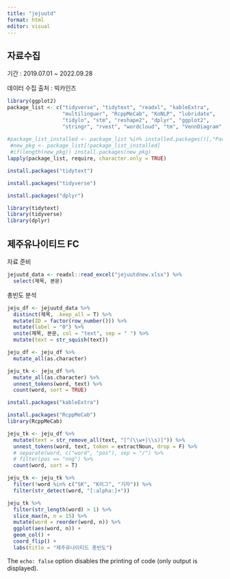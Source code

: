 ```yaml
---
title: "jejuutd"
format: html
editor: visual
---
```


## 자료수집

기간 : 2019.07.01 \~ 2022.09.28

데이터 수집 출처 : 빅카인즈

```r
library(ggplot2)
package_list <- c("tidyverse", "tidytext", "readxl", "kableExtra", 
                  "multilinguer", "RcppMeCab", "KoNLP", "lubridate", 
                  "tidylo", "stm", "reshape2", "dplyr", "ggplot2", 
                  "stringr", "rvest", "wordcloud", "tm", "VennDiagram", "gt")
 
#package_list_installed <- package_list %in% installed.packages()[,"Package"]
 #new_pkg <- package_list[!package_list_installed]
 #if(length(new_pkg)) install.packages(new_pkg)
lapply(package_list, require, character.only = TRUE)
```

```r
install.packages("tidytext")
```

```r
install.packages("tidyverse")
```

```r
install.packages("dplyr")
```

```r
library(tidytext)
library(tidyverse)
library(dplyr)
```

## 제주유나이티드 FC

자료 준비

```r
jejuutd_data <- readxl::read_excel("jejuutdnew.xlsx") %>% 
  select(제목, 본문)
```

총빈도 분석

```r
jeju_df <- jejuutd_data %>% 
  distinct(제목, .keep_all = T) %>% 
  mutate(ID = factor(row_number())) %>% 
  mutate(label = "0") %>%
  unite(제목, 본문, col = "text", sep = " ") %>% 
  mutate(text = str_squish(text))

jeju_df <- jeju_df %>%
  mutate_all(as.character)

jeju_tk <- jeju_df %>% 
  mutate_all(as.character) %>% 
  unnest_tokens(word, text) %>%
  count(word, sort = TRUE)

install.packages("kableExtra")
```

```r
install.packages("RcppMeCab")
library(RcppMeCab)
```

```r

jeju_tk <- jeju_df %>% 
  mutate(text = str_remove_all(text, "[^(\\w+|\\s)]")) %>%  
  unnest_tokens(word, text, token = extractNoun, drop = F) %>%
  # separate(word, c("word", "pos"), sep = "/") %>% 
  # filter(pos == "nng") %>% 
  count(word, sort = T)

jeju_tk <- jeju_tk %>% 
  filter(!word %in% c("SK", "K리그", "기자")) %>% 
  filter(str_detect(word, "[:alpha:]+"))

jeju_tk %>%
  filter(str_length(word) > 1) %>%
  slice_max(n, n = 15) %>% 
  mutate(word = reorder(word, n)) %>% 
  ggplot(aes(word, n)) +
  geom_col() +
  coord_flip() +
  labs(title = "제주유나이티드 총빈도")
```

The `echo: false` option disables the printing of code (only output is displayed).
